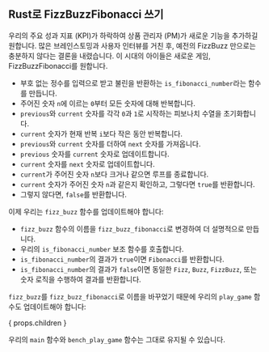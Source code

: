
## Rust로 FizzBuzzFibonacci 쓰기

우리의 주요 성과 지표 (KPI)가 하락하여 상품 관리자 (PM)가 새로운 기능을 추가하길 원합니다.
많은 브레인스토밍과 사용자 인터뷰를 거친 후, 예전의 FizzBuzz 만으로는 충분하지 않다는 결론을 내렸습니다. 
이 시대의 아이들은 새로운 게임, FizzBuzzFibonacci를 원합니다.

<FizzBuzzFibonacciRules />

<IsFibonacciNumberRustCode />

- 부호 없는 정수를 입력으로 받고 불린을 반환하는 `is_fibonacci_number`라는 함수를 만듭니다.
- 주어진 숫자 `n`에 이르는 `0`부터 모든 숫자에 대해 반복합니다.
- `previous`와 `current` 숫자를 각각 `0`과 `1`로 시작하는 피보나치 수열을 초기화합니다.
- `current` 숫자가 현재 반복 `i`보다 작은 동안 반복합니다.
- `previous`와 `current` 숫자를 더하여 `next` 숫자를 가져옵니다.
- `previous` 숫자를 `current` 숫자로 업데이트합니다.
- `current` 숫자를 `next` 숫자로 업데이트합니다.
- `current`가 주어진 숫자 `n`보다 크거나 같으면 루프를 종료합니다.
- `current` 숫자가 주어진 숫자 `n`과 같은지 확인하고, 그렇다면 `true`를 반환합니다.
- 그렇지 않다면, `false`를 반환합니다.

이제 우리는 `fizz_buzz` 함수를 업데이트해야 합니다:

<FizzBuzzFibonacciRustCode />

- `fizz_buzz` 함수의 이름을 `fizz_buzz_fibonacci`로 변경하여 더 설명적으로 만듭니다.
- 우리의 `is_fibonacci_number` 보조 함수를 호출합니다.
- `is_fibonacci_number`의 결과가 `true`이면 `Fibonacci`를 반환합니다.
- `is_fibonacci_number`의 결과가 `false`이면 동일한 `Fizz`, `Buzz`, `FizzBuzz`, 또는 숫자 로직을 수행하여 결과를 반환합니다.

`fizz_buzz`를 `fizz_buzz_fibonacci`로 이름을 바꾸었기 때문에 우리의 `play_game` 함수도 업데이트해야 합니다:

{ props.children }

우리의 `main` 함수와 `bench_play_game` 함수는 그대로 유지될 수 있습니다.